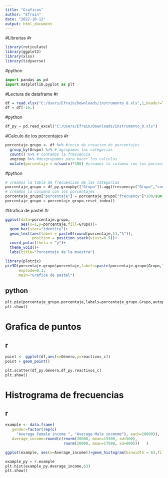 ---
title: "Graficas"
author: "Efrain"
date: "2022-10-12"
output: html_document
---
#Librerias
#r
```{r, message=FALSE}
library(reticulate)
library(ggplot2)
library(xlsx)
library(tidyverse)
```
#python
```{python}
import pandas as pd
import matplotlib.pyplot as plt
```

#Lectura de dataframe
#r
```{r}
df = read.xlsx("C:/Users/Efrain/Downloads/instrumento_8.xls",1,header=TRUE)
df = df[-16,]
```
#python
```{python}
df_py = pd.read_excel("C:/Users/Efrain/Downloads/instrumento_8.xls")
```

#Calculo de los porcentajes
#r
```{r}
porcentaje.grupo <- df %>% #incio de creacion de porcentajes
  group_by(Grupo) %>% # agrupamos las categorias
  count() %>% # contamos la frecuencia
  ungroup %>% #desgrupamos para hacer los calculos
  mutate(porcentaje = n/sum(n)*100) #creamos la columna con los porcentajes
```
#python
```{python}
# creamos la tabla de frecuencias de las categorias
porcentaje_grupo = df_py.groupby(["Grupo"]).agg(frecuency=("Grupo","count"))
# creamos la columna con los porcentajes
porcentaje_grupo["porcentaje"] = porcentaje_grupo["frecuency"]*100/sum(porcentaje_grupo.frecuency)
porcentaje_grupo = porcentaje_grupo.reset_index()
```

#Grafica de pastel
#r
```{r}
ggplot(data=porcentaje.grupo,
       aes(x=1,y=porcentaje,fill=Grupo))+
  geom_bar(stat="identity")+
  geom_text(aes(label = paste0(round(porcentaje,1),"%")),
            position = position_stack(vjust=0.5))+
  coord_polar(theta = "y")+
  theme_void()+
  labs(title="Porcentaje de la muestra")
```
```{r}
library(plotrix)
pie3D(porcentaje.grupo$porcentaje,labels=paste(porcentaje.grupo$Grupo,"=",round(porcentaje.grupo$porcentaje,2),"%"),
      explode=0.1,
      main="Grafica de pastel")
```

## python
```{python}
plt.pie(porcentaje_grupo.porcentaje,labels=porcentaje_grupo.Grupo,autopct="%0.2f %%")
plt.show()
```

# Grafica de puntos
## r

```{r}
point <- ggplot(df,aes(x=Género,y=reactivos_c))
point + geom_point()
```

```{python}
plt.scatter(df_py.Género,df_py.reactivos_c)
plt.show()
```

# Histrograma de frecuencias
## r
```{r}
example <- data.frame(
   gender=factor(rep(c(
     "Average Female income ", "Average Male incmome"), each=20000)),
   Average_income=round(c(rnorm(20000, mean=15500, sd=500), 
                          rnorm(20000, mean=17500, sd=600)))   )
```
```{r}
ggplot(example, aes(x=Average_income))+geom_histogram(binwidth = 63,fill="blue")
```

```{python}
example_py = r.example
plt.hist(example_py.Average_income,63)
plt.show()
```